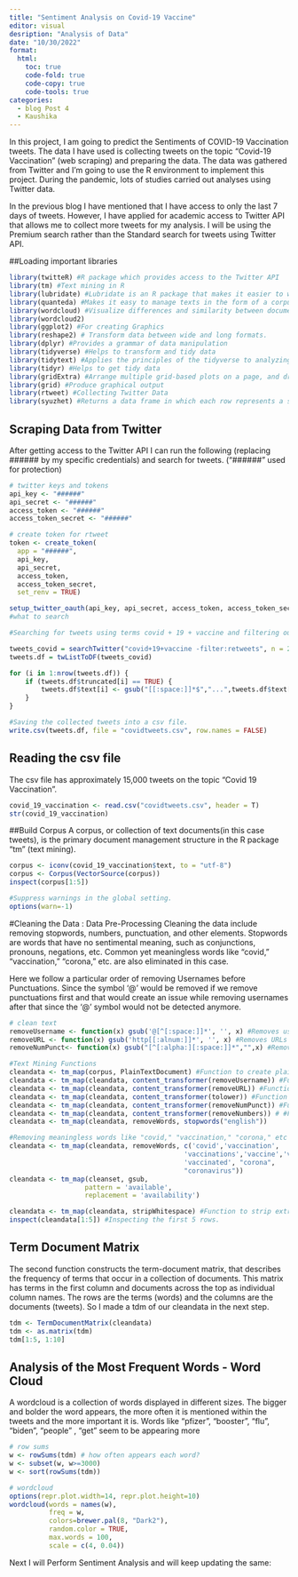 ```yaml
---
title: "Sentiment Analysis on Covid-19 Vaccine"
editor: visual
desription: "Analysis of Data"
date: "10/30/2022"
format:
  html:
    toc: true
    code-fold: true
    code-copy: true
    code-tools: true
categories:
  - blog Post 4
  - Kaushika 
---
```


In this project, I am going to predict the Sentiments of COVID-19 Vaccination tweets. The data I have used is collecting tweets on the topic "Covid-19 Vaccination" (web scraping) and preparing the data. The data was gathered from Twitter and I'm going to use the R environment to implement this project. During the pandemic, lots of studies carried out analyses using Twitter data.

In the previous blog I have mentioned that I have access to only the last 7 days of tweets. However, I have applied for academic access to Twitter API that allows me to collect more tweets for my analysis. I will be using the Premium search rather than the Standard search for tweets using Twitter API.

##Loading important libraries

```r
library(twitteR) #R package which provides access to the Twitter API
library(tm) #Text mining in R
library(lubridate) #Lubridate is an R package that makes it easier to work with dates and times.
library(quanteda) #Makes it easy to manage texts in the form of a corpus.
library(wordcloud) #Visualize differences and similarity between documents
library(wordcloud2)
library(ggplot2) #For creating Graphics 
library(reshape2) # Transform data between wide and long formats.
library(dplyr) #Provides a grammar of data manipulation
library(tidyverse) #Helps to transform and tidy data
library(tidytext) #Applies the principles of the tidyverse to analyzing text.
library(tidyr) #Helps to get tidy data
library(gridExtra) #Arrange multiple grid-based plots on a page, and draw tables
library(grid) #Produce graphical output
library(rtweet) #Collecting Twitter Data
library(syuzhet) #Returns a data frame in which each row represents a sentence from the original file
```

## Scraping Data from Twitter

After getting access to the Twitter API I can run the following (replacing \###### by my specific credentials) and search for tweets. ("\######" used for protection)

```r
# twitter keys and tokens
api_key <- "######"
api_secret <- "######"
access_token <- "######"
access_token_secret <- "######"

# create token for rtweet
token <- create_token(
  app = "######",
  api_key,
  api_secret,
  access_token,
  access_token_secret,
  set_renv = TRUE)

setup_twitter_oauth(api_key, api_secret, access_token, access_token_secret)
#what to search

#Searching for tweets using terms covid + 19 + vaccine and filtering out the retweets to avoid repetitions. After that I converted the list of tweets into a data frame.

tweets_covid = searchTwitter("covid+19+vaccine -filter:retweets", n = 20000, lang = "en")
tweets.df = twListToDF(tweets_covid)

for (i in 1:nrow(tweets.df)) {
    if (tweets.df$truncated[i] == TRUE) {
        tweets.df$text[i] <- gsub("[[:space:]]*$","...",tweets.df$text[i])
    }
}

#Saving the collected tweets into a csv file.
write.csv(tweets.df, file = "covidtweets.csv", row.names = FALSE)
```

## Reading the csv file

The csv file has approximately 15,000 tweets on the topic "Covid 19 Vaccination".

```r
covid_19_vaccination <- read.csv("covidtweets.csv", header = T)
str(covid_19_vaccination)
```

##Build Corpus A corpus, or collection of text documents(in this case tweets), is the primary document management structure in the R package "tm" (text mining).

```r
corpus <- iconv(covid_19_vaccination$text, to = "utf-8")
corpus <- Corpus(VectorSource(corpus))
inspect(corpus[1:5])
```

```r
#Suppress warnings in the global setting.
options(warn=-1)
```

#Cleaning the Data : Data Pre-Processing Cleaning the data include removing stopwords, numbers, punctuation, and other elements. Stopwords are words that have no sentimental meaning, such as conjunctions, pronouns, negations, etc. Common yet meaningless words like "covid," "vaccination," "corona," etc. are also eliminated in this case.

Here we follow a particular order of removing Usernames before Punctuations. Since the symbol '\@' would be removed if we remove punctuations first and that would create an issue while removing usernames after that since the '\@' symbol would not be detected anymore.

```r
# clean text
removeUsername <- function(x) gsub('@[^[:space:]]*', '', x) #Removes usernames
removeURL <- function(x) gsub('http[[:alnum:]]*', '', x) #Removes URLs attached to tweets
removeNumPunct<- function(x) gsub("[^[:alpha:][:space:]]*","",x) #Remove Punctuations

#Text Mining Functions
cleandata <- tm_map(corpus, PlainTextDocument) #Function to create plain text documents.
cleandata <- tm_map(cleandata, content_transformer(removeUsername)) #Function to remove Usernames attached to the text.
cleandata <- tm_map(cleandata, content_transformer(removeURL)) #Function to remove URLs attached to the text.
cleandata <- tm_map(cleandata, content_transformer(tolower)) #Function to convert text into lowercase.
cleandata <- tm_map(cleandata, content_transformer(removeNumPunct)) #Function to remove Punctuations attached to text.
cleandata <- tm_map(cleandata, content_transformer(removeNumbers)) # #Function to remove Numbers attached to texts.
cleandata <- tm_map(cleandata, removeWords, stopwords("english"))

#Removing meaningless words like "covid," "vaccination," "corona," etc
cleandata <- tm_map(cleandata, removeWords, c('covid','vaccination', 
                                            'vaccinations','vaccine','vaccines',
                                            'vaccinated', "corona", 
                                            "coronavirus"))
cleandata <- tm_map(cleanset, gsub,
                   pattern = 'available',
                   replacement = 'availability')

cleandata <- tm_map(cleandata, stripWhitespace) #Function to strip extra whitespace from a text document.
inspect(cleandata[1:5]) #Inspecting the first 5 rows.

```

## Term Document Matrix

The second function constructs the term-document matrix, that describes the frequency of terms that occur in a collection of documents. This matrix has terms in the first column and documents across the top as individual column names. The rows are the terms (words) and the columns are the documents (tweets). So I made a tdm of our cleandata in the next step.

```r
tdm <- TermDocumentMatrix(cleandata)
tdm <- as.matrix(tdm)
tdm[1:5, 1:10]
```

## Analysis of the Most Frequent Words - Word Cloud
A wordcloud is a collection of words displayed in different sizes. The bigger and bolder the word appears, the more often it is mentioned within the tweets and the more important it is.
Words like "pfizer", "booster", "flu", "biden", "people" , "get" seem to be appearing more

```r
# row sums
w <- rowSums(tdm) # how often appears each word?
w <- subset(w, w>=3000)
w <- sort(rowSums(tdm))

# wordcloud
options(repr.plot.width=14, repr.plot.height=10)
wordcloud(words = names(w),
          freq = w,
          colors=brewer.pal(8, "Dark2"),
          random.color = TRUE,
          max.words = 100,
          scale = c(4, 0.04))
```

Next I will Perform Sentiment Analysis and will keep updating the same:
